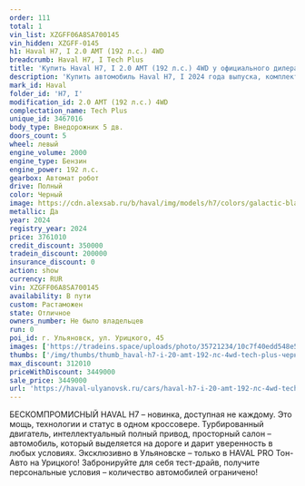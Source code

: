 ```yaml
---
order: 111
total: 1
vin_list: XZGFF06A8SA700145
vin_hidden: XZGFF-0145
h1: Haval H7, I 2.0 AMT (192 л.с.) 4WD
breadcrumb: Haval H7, I Tech Plus
title: 'Купить Haval H7, I 2.0 AMT (192 л.с.) 4WD у официального дилера в Ульяновске'
description: 'Купить автомобиль Haval H7, I 2024 года выпуска, комплектация Tech Plus, цвет - Черный, двигатель - 2.0 AMT (192 л.с.) 4WD у официального дилера в г. Ульяновск. Стоимость данного автомобиля Haval H7, I – 3449000'
mark_id: Haval
folder_id: 'H7, I'
modification_id: 2.0 AMT (192 л.с.) 4WD
complectation_name: Tech Plus
unique_id: 3467016
body_type: Внедорожник 5 дв.
doors_count: 5
wheel: левый
engine_volume: 2000
engine_type: Бензин
engine_power: 192 л.с.
gearbox: Автомат робот
drive: Полный
color: Черный
image: https://cdn.alexsab.ru/b/haval/img/models/h7/colors/galactic-black.webp
metallic: Да
year: 2024
registry_year: 2024
price: 3761010
credit_discount: 350000
tradein_discount: 200000
insurance_discount: 0
action: show
currency: RUR
vin: XZGFF06A8SA700145
availability: В пути
custom: Растаможен
state: Отличное
owners_number: Не было владельцев
run: 0
poi_id: г. Ульяновск, ул. Урицкого, 45
images: ['https://tradeins.space/uploads/photo/35721234/10c7f40edd548e5ea8ea7fb03d2d16e1.jpg', 'https://tradeins.space/uploads/photo/35721235/f3710f40be5bb72d9ddbe41b498a3776.jpg', 'https://tradeins.space/uploads/photo/35721236/576c5f603e90f0ec6a0dc64a0da918dd.jpg', 'https://tradeins.space/uploads/photo/35721237/8941cd6de7fb03330cade1c3e2f77c11.jpg', 'https://tradeins.space/uploads/photo/35721238/0750f4b8b40f5031165ea6b1a6aefd27.jpg', 'https://tradeins.space/uploads/photo/35721239/e63a877f22ba487d89cac7fd5c571fcd.jpg', 'https://tradeins.space/uploads/photo/35721240/24b459dbf3ad624775b1e8e5ac346a64.jpg', 'https://tradeins.space/uploads/photo/35721241/0b47e650b8b65334e0568a3893269192.jpg', 'https://tradeins.space/uploads/photo/35721242/72097a6936849735371bd5c9d15660e6.jpg', 'https://tradeins.space/uploads/photo/35721243/16b10fab4576d4b1d02c6d46a4e0ccc1.jpg', 'https://tradeins.space/uploads/photo/35721244/e602368055c63ad5a0700b5059f8431e.jpg', 'https://tradeins.space/uploads/photo/35721245/22d8fecd7f1f041acb1cbe85e26691e0.jpg', 'https://tradeins.space/uploads/photo/35721246/1ace97036f8ee2114bdbe24f7229da79.jpg', 'https://tradeins.space/uploads/photo/35721247/78201d4fc5c82850968fbcdb437b2acb.jpg']
thumbs: ['/img/thumbs/thumb_haval-h7-i-20-amt-192-лс-4wd-tech-plus-черный-2024_d16e1_0.webp', '/img/thumbs/thumb_haval-h7-i-20-amt-192-лс-4wd-tech-plus-черный-2024_a3776_1.webp', '/img/thumbs/thumb_haval-h7-i-20-amt-192-лс-4wd-tech-plus-черный-2024_918dd_2.webp', '/img/thumbs/thumb_haval-h7-i-20-amt-192-лс-4wd-tech-plus-черный-2024_77c11_3.webp', '/img/thumbs/thumb_haval-h7-i-20-amt-192-лс-4wd-tech-plus-черный-2024_efd27_4.webp']
max_discount: 312010
priceWithDiscount: 3449000
sale_price: 3449000
url: 'https://haval-ulyanovsk.ru/cars/haval-h7-i-20-amt-192-лс-4wd-tech-plus-черный-2024/'
---
```

БЕСКОМПРОМИСНЫЙ HAVAL H7 – новинка, доступная не каждому. Это мощь, технологии и статус в одном кроссовере. Турбированный двигатель, интеллектуальный полный привод, просторный салон – автомобиль, который выделяется на дороге и дарит уверенность в любых условиях. Эксклюзивно в Ульяновске – только в HAVAL PRO Тон-Авто на Урицкого! Забронируйте для себя тест-драйв, получите персональные условия – количество автомобилей ограничено!
